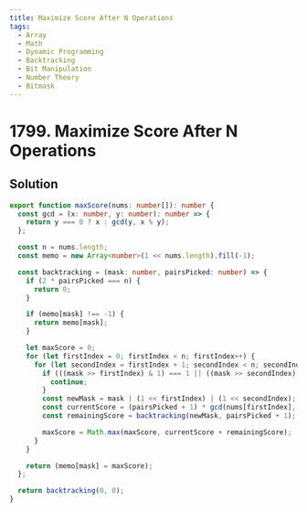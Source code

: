 ```yaml
---
title: Maximize Score After N Operations
tags:
  - Array
  - Math
  - Dynamic Programming
  - Backtracking
  - Bit Manipulation
  - Number Theory
  - Bitmask
---
```


# 1799. Maximize Score After N Operations

<Badges>
  <LevelBadge level="hard" />
  <TopicBadge name="Array" slug="array" />
  <TopicBadge name="Math" slug="math" />
  <TopicBadge name="Dynamic Programming" slug="dynamic-programming" />
  <TopicBadge name="Backtracking" slug="backtracking" />
  <TopicBadge name="Bit Manipulation" slug="bit-manipulation" />
  <TopicBadge name="Number Theory" slug="number-theory" />
  <TopicBadge name="Bitmask" slug="bitmask" />
</Badges>

## Solution

```typescript filename="solution.ts" copy
export function maxScore(nums: number[]): number {
  const gcd = (x: number, y: number): number => {
    return y === 0 ? x : gcd(y, x % y);
  };

  const n = nums.length;
  const memo = new Array<number>(1 << nums.length).fill(-1);

  const backtracking = (mask: number, pairsPicked: number) => {
    if (2 * pairsPicked === n) {
      return 0;
    }

    if (memo[mask] !== -1) {
      return memo[mask];
    }

    let maxScore = 0;
    for (let firstIndex = 0; firstIndex < n; firstIndex++) {
      for (let secondIndex = firstIndex + 1; secondIndex < n; secondIndex++) {
        if (((mask >> firstIndex) & 1) === 1 || ((mask >> secondIndex) & 1) === 1) {
          continue;
        }
        const newMask = mask | (1 << firstIndex) | (1 << secondIndex);
        const currentScore = (pairsPicked + 1) * gcd(nums[firstIndex], nums[secondIndex]);
        const remainingScore = backtracking(newMask, pairsPicked + 1);

        maxScore = Math.max(maxScore, currentScore + remainingScore);
      }
    }

    return (memo[mask] = maxScore);
  };

  return backtracking(0, 0);
}
```

<ProblemLink
  codingSite="leetcode"
  href="https://leetcode.com/problems/maximize-score-after-n-operations"
  title="Maximize Score After N Operations"
/>
